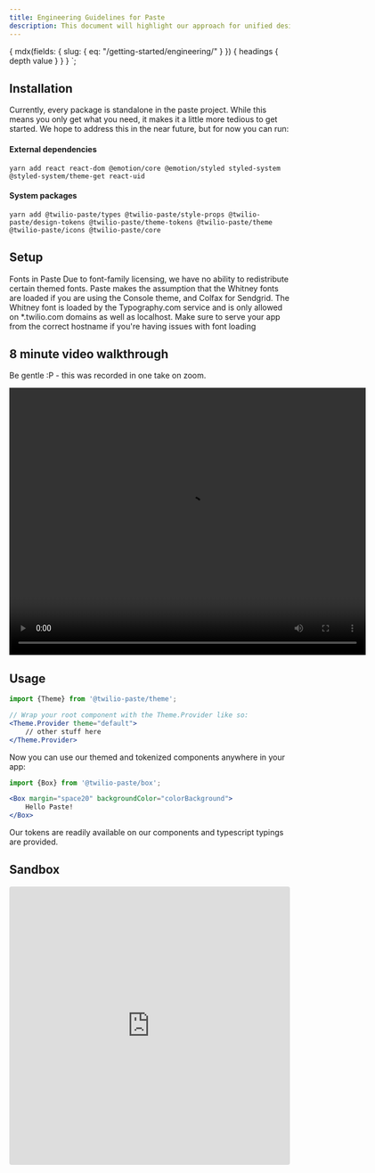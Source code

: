 ```yaml
---
title: Engineering Guidelines for Paste
description: This document will highlight our approach for unified design libraries, tips for getting started, and similar resources for Engineers using Paste.
---
```



  {
    mdx(fields: { slug: { eq: "/getting-started/engineering/" } }) {
      headings {
        depth
        value
      }
    }
  }
`;

<contentwrapper>

<TableOfContents headings={props.data.mdx.headings} />

<content>

## Installation

Currently, every package is standalone in the paste project.  While this means you only get what you need, it makes it a little more tedious to get started.  We hope to address this in the near future, but for now you can run:

#### External dependencies

```shell
yarn add react react-dom @emotion/core @emotion/styled styled-system @styled-system/theme-get react-uid
```

#### System packages

```shell
yarn add @twilio-paste/types @twilio-paste/style-props @twilio-paste/design-tokens @twilio-paste/theme-tokens @twilio-paste/theme @twilio-paste/icons @twilio-paste/core
```

## Setup

<Callout variant="warning">
  <CalloutTitle as="h4">Fonts in Paste</CalloutTitle>
  <CalloutText>
    Due to font-family licensing, we have no ability to redistribute certain themed fonts. Paste makes the
    assumption that the Whitney fonts are loaded if you are using the Console theme, and Colfax for Sendgrid.
  </CalloutText>
  <CalloutText>
    The Whitney font is loaded by the Typography.com service and is only allowed on *.twilio.com domains as well 
    as localhost. Make sure to serve your app from the correct hostname if you're having issues with font loading
  </CalloutText>
</Callout>

## 8 minute video walkthrough

Be gentle :P  - this was recorded in one take on zoom.

<video controls width="640px" height="480px">
    <source src={QuickstartVideo} type="video/mp4" />
</video>

## Usage

```jsx
import {Theme} from '@twilio-paste/theme';

// Wrap your root component with the Theme.Provider like so:
<Theme.Provider theme="default">
    // other stuff here
</Theme.Provider>
```

Now you can use our themed and tokenized components anywhere in your app:

```jsx
import {Box} from '@twilio-paste/box';

<Box margin="space20" backgroundColor="colorBackground">
    Hello Paste!
</Box>
```

Our tokens are readily available on our components and typescript typings are provided.

## Sandbox

<iframe
  src="https://codesandbox.io/embed/paste-starter-kit-rj7yy?fontsize=14"
  style="width:100%; height:500px; border:0; border-radius: 4px; overflow:hidden;"
  title="Paste Starter Kit"
  allow="geolocation; microphone; camera; midi; vr; accelerometer; gyroscope; payment; ambient-light-sensor; encrypted-media; usb"
  sandbox="allow-modals allow-forms allow-popups allow-scripts allow-same-origin"
></iframe>

</content>

</contentwrapper>
